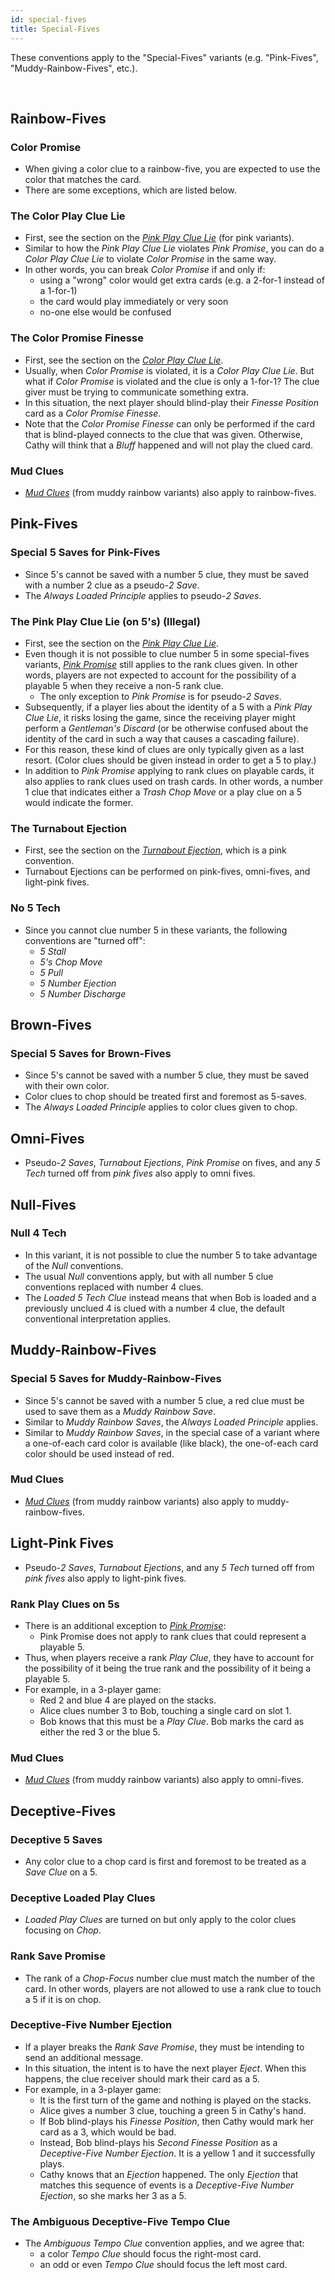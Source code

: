 ```yaml
---
id: special-fives
title: Special-Fives
---
```


These conventions apply to the "Special-Fives" variants (e.g. "Pink-Fives", "Muddy-Rainbow-Fives", etc.).

<br />

## Rainbow-Fives

### Color Promise

- When giving a color clue to a rainbow-five, you are expected to use the color that matches the card.
- There are some exceptions, which are listed below.

### The Color Play Clue Lie

- First, see the section on the _[Pink Play Clue Lie](pink.mdx#the-pink-play-clue-lie-ppcl-with-a-mismatched-play-clue-that-touches-other-cards)_ (for pink variants).
- Similar to how the _Pink Play Clue Lie_ violates _Pink Promise_, you can do a _Color Play Clue Lie_ to violate _Color Promise_ in the same way.
- In other words, you can break _Color Promise_ if and only if:
  - using a "wrong" color would get extra cards (e.g. a 2-for-1 instead of a 1-for-1)
  - the card would play immediately or very soon
  - no-one else would be confused

### The Color Promise Finesse

- First, see the section on the _[Color Play Clue Lie](#the-color-play-clue-lie)_.
- Usually, when _Color Promise_ is violated, it is a _Color Play Clue Lie_. But what if _Color Promise_ is violated and the clue is only a 1-for-1? The clue giver must be trying to communicate something extra.
- In this situation, the next player should blind-play their _Finesse Position_ card as a _Color Promise Finesse_.
- Note that the _Color Promise Finesse_ can only be performed if the card that is blind-played connects to the clue that was given. Otherwise, Cathy will think that a _Bluff_ happened and will not play the clued card.

### Mud Clues

- [_Mud Clues_](muddy-rainbow-cocoa-rainbow.mdx#mud-clues) (from muddy rainbow variants) also apply to rainbow-fives.

## Pink-Fives

### Special 5 Saves for Pink-Fives

- Since 5's cannot be saved with a number 5 clue, they must be saved with a number 2 clue as a pseudo-_2 Save_.
- The _Always Loaded Principle_ applies to pseudo-_2 Saves_.

### The Pink Play Clue Lie (on 5's) (Illegal)

- First, see the section on the [_Pink Play Clue Lie_](pink.mdx#the-pink-play-clue-lie-ppcl-with-a-mismatched-play-clue-that-touches-other-cards).
- Even though it is not possible to clue number 5 in some special-fives variants, [_Pink Promise_](pink.mdx#pink-promise) still applies to the rank clues given. In other words, players are not expected to account for the possibility of a playable 5 when they receive a non-5 rank clue.
  - The only exception to _Pink Promise_ is for pseudo-_2 Saves_.
- Subsequently, if a player lies about the identity of a 5 with a _Pink Play Clue Lie_, it risks losing the game, since the receiving player might perform a _Gentleman's Discard_ (or be otherwise confused about the identity of the card in such a way that causes a cascading failure).
- For this reason, these kind of clues are only typically given as a last resort. (Color clues should be given instead in order to get a 5 to play.)
- In addition to _Pink Promise_ applying to rank clues on playable cards, it also applies to rank clues used on trash cards. In other words, a number 1 clue that indicates either a _Trash Chop Move_ or a play clue on a 5 would indicate the former.

### The Turnabout Ejection

- First, see the section on the [_Turnabout Ejection_](pink.mdx#the-turnabout-ejection), which is a pink convention.
- Turnabout Ejections can be performed on pink-fives, omni-fives, and light-pink fives.

### No 5 Tech

- Since you cannot clue number 5 in these variants, the following conventions are "turned off":
  - _5 Stall_
  - _5's Chop Move_
  - _5 Pull_
  - _5 Number Ejection_
  - _5 Number Discharge_

## Brown-Fives

### Special 5 Saves for Brown-Fives

- Since 5's cannot be saved with a number 5 clue, they must be saved with their own color.
- Color clues to chop should be treated first and foremost as 5-saves.
- The _Always Loaded Principle_ applies to color clues given to chop.

## Omni-Fives

- Pseudo-_2 Saves_, _Turnabout Ejections_, _Pink Promise_ on fives, and any _5 Tech_ turned off from _pink fives_ also apply to omni fives.

## Null-Fives

### Null 4 Tech

- In this variant, it is not possible to clue the number 5 to take advantage of the _Null_ conventions.
- The usual _Null_ conventions apply, but with all number 5 clue conventions replaced with number 4 clues.
- The _Loaded 5 Tech Clue_ instead means that when Bob is loaded and a previously unclued 4 is clued with a number 4 clue, the default conventional interpretation applies.

## Muddy-Rainbow-Fives

### Special 5 Saves for Muddy-Rainbow-Fives

- Since 5's cannot be saved with a number 5 clue, a red clue must be used to save them as a _Muddy Rainbow Save_.
- Similar to _Muddy Rainbow Saves_, the _Always Loaded Principle_ applies.
- Similar to _Muddy Rainbow Saves_, in the special case of a variant where a one-of-each card color is available (like black), the one-of-each card color should be used instead of red.

### Mud Clues

- [_Mud Clues_](muddy-rainbow-cocoa-rainbow.mdx#mud-clues) (from muddy rainbow variants) also apply to muddy-rainbow-fives.

## Light-Pink Fives

- Pseudo-_2 Saves_, _Turnabout Ejections_, and any _5 Tech_ turned off from _pink fives_ also apply to light-pink fives.

### Rank Play Clues on 5s

- There is an additional exception to [_Pink Promise_](pink.mdx#pink-promise):
  - Pink Promise does not apply to rank clues that could represent a playable 5.
- Thus, when players receive a rank _Play Clue_, they have to account for the possibility of it being the true rank and the possibility of it being a playable 5.
- For example, in a 3-player game:
  - Red 2 and blue 4 are played on the stacks.
  - Alice clues number 3 to Bob, touching a single card on slot 1.
  - Bob knows that this must be a _Play Clue_. Bob marks the card as either the red 3 or the blue 5.

### Mud Clues

- [_Mud Clues_](muddy-rainbow-cocoa-rainbow.mdx#mud-clues) (from muddy rainbow variants) also apply to omni-fives.

## Deceptive-Fives

### Deceptive 5 Saves

- Any color clue to a chop card is first and foremost to be treated as a _Save Clue_ on a 5.

### Deceptive Loaded Play Clues

- _Loaded Play Clues_ are turned on but only apply to the color clues focusing on _Chop_.

### Rank Save Promise

- The rank of a _Chop-Focus_ number clue must match the number of the card. In other words, players are not allowed to use a rank clue to touch a 5 if it is on chop.

### Deceptive-Five Number Ejection

- If a player breaks the _Rank Save Promise_, they must be intending to send an additional message.
- In this situation, the intent is to have the next player _Eject_. When this happens, the clue receiver should mark their card as a 5.
- For example, in a 3-player game:
  - It is the first turn of the game and nothing is played on the stacks.
  - Alice gives a number 3 clue, touching a green 5 in Cathy's hand.
  - If Bob blind-plays his _Finesse Position_, then Cathy would mark her card as a 3, which would be bad.
  - Instead, Bob blind-plays his _Second Finesse Position_ as a _Deceptive-Five Number Ejection_. It is a yellow 1 and it successfully plays.
  - Cathy knows that an _Ejection_ happened. The only _Ejection_ that matches this sequence of events is a _Deceptive-Five Number Ejection_, so she marks her 3 as a 5.

### The Ambiguous Deceptive-Five Tempo Clue

- The _Ambiguous Tempo Clue_ convention applies, and we agree that:
  - a color _Tempo Clue_ should focus the right-most card.
  - an odd or even _Tempo Clue_ should focus the left most card.
